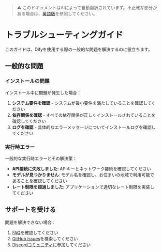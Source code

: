 > ⚠️ このドキュメントはAIによって自動翻訳されています。不正確な部分がある場合は、[英語版](../../../../en/documentation/pages/getting-started/troubleshooting.mdx)を参照してください。

# トラブルシューティングガイド

このガイドは、Difyを使用する際の一般的な問題を解決するのに役立ちます。

## 一般的な問題

### インストールの問題

インストール中に問題が発生した場合：

1. **システム要件を確認** - システムが最小要件を満たしていることを確認してください
2. **依存関係を確認** - すべての依存関係が正しくインストールされていることを確認してください
3. **ログを確認** - 具体的なエラーメッセージについてインストールログを確認してください

### 実行時エラー

一般的な実行時エラーとその解決策：

- **API接続に失敗しました**: APIキーとネットワーク接続を確認してください
- **モデルが見つかりません**: モデル名を確認し、お住まいの地域で利用可能であることを確認してください
- **レート制限を超過しました**: アプリケーションで適切なレート制限を実装してください

## サポートを受ける

問題を解決できない場合：

1. [FAQ](./faq.mdx)を確認してください
2. [GitHub Issues](https://github.com/langgenius/dify/issues)を検索してください
3. [Discordコミュニティ](https://discord.gg/dify)に参加してください